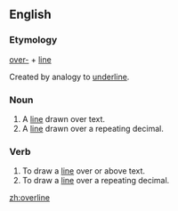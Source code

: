 ==English==

===Etymology===

[[over-]] + [[line]]

Created by analogy to [[underline]].

===Noun===
{{en-noun}}

#A [[line]] drawn over text.
#A [[line]] drawn over a repeating decimal.

===Verb===
{{en-verb|overlines|overlining|overlined|overlined}}

#To draw a [[line]] over or above text.
#To draw a [[line]] over a repeating decimal.

[[zh:overline]]